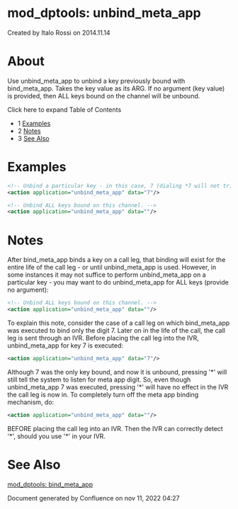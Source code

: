 
# mod_dptools: unbind_meta_app 

 Created by  Italo Rossi on 2014.11.14

# About

Use unbind\_meta\_app to unbind a key previously bound with bind\_meta\_app. Takes the key value as its ARG. If no argument (key value) is provided, then ALL keys bound on the channel will be unbound.

Click here to expand Table of Contents

* 1 [Examples](#-freeswitch--mod_dptools-unbind_meta_app-)
* 2 [Notes](#-freeswitch--mod_dptools-unbind_meta_app-)
* 3 [See Also](#-freeswitch--mod_dptools-unbind_meta_app-)

# Examples

```xml
<!-- Unbind a particular key - in this case, 7 (dialing *7 will not trigger any app after this is executed). -->
<action application="unbind_meta_app" data="7"/>

<!-- Unbind ALL keys bound on this channel. -->
<action application="unbind_meta_app" data=""/>
```

# Notes

After bind\_meta\_app binds a key on a call leg, that binding will exist for the entire life of the call leg - or until unbind\_meta\_app is used. However, in some instances it may not suffice to perform unbind\_meta\_app on a particular key - you may want to do unbind\_meta\_app for ALL keys (provide no argument):

```xml
<!-- Unbind ALL keys bound on this channel. -->
<action application="unbind_meta_app" data=""/>
```

To explain this note, consider the case of a call leg on which bind\_meta\_app was executed to bind only the digit 7\. Later on in the life of the call, the call leg is sent through an IVR. Before placing the call leg into the IVR, unbind\_meta\_app for key 7 is executed:

```xml
<action application="unbind_meta_app" data="7"/>
```

Although 7 was the only key bound, and now it is unbound, pressing '\*' will still tell the system to listen for meta app digit. So, even though unbind\_meta\_app 7 was executed, pressing '\*' will have no effect in the IVR the call leg is now in. To completely turn off the meta app binding mechanism, do:

```xml
<action application="unbind_meta_app" data=""/>
```

BEFORE placing the call leg into an IVR. Then the IVR can correctly detect '\*', should you use '\*' in your IVR.

# See Also

[mod\_dptools: bind\_meta\_app](./6586418.mdx#about)

Document generated by Confluence on nov 11, 2022 04:27
